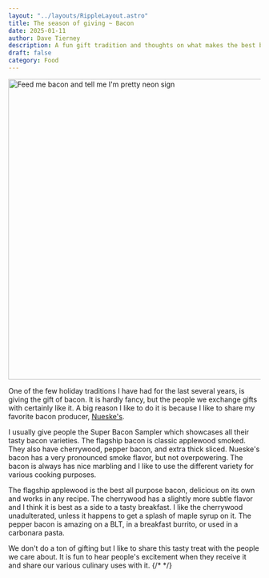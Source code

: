 ```yaml
---
layout: "../layouts/RippleLayout.astro"
title: The season of giving ~ Bacon
date: 2025-01-11
author: Dave Tierney
description: A fun gift tradition and thoughts on what makes the best bacon.
draft: false
category: Food
---
```



<Image
  src={bacon}
  alt="Feed me bacon and tell me I'm pretty neon sign"
  height="600"
  width="1200"
/>

One of the few holiday traditions I have had for the last several years, is giving the gift of bacon. It is hardly fancy, but the people we exchange gifts with certainly like it. A big reason I like to do it is because I like to share my favorite bacon producer, <a href="https://www.nueskes.com/" target="_blank" rel="noopener" className="whitespace-nowrap underline decoration-neon transition hover:text-neon">Nueske's</a>.

I usually give people the Super Bacon Sampler which showcases all their tasty bacon varieties. The flagship bacon is classic applewood smoked. They also have cherrywood, pepper bacon, and extra thick sliced. Nueske's bacon has a very pronounced smoke flavor, but not overpowering. The bacon is always has nice marbling and I like to use the different variety for various cooking purposes.

The flagship applewood is the best all purpose bacon, delicious on its own and works in any recipe. The cherrywood has a slightly more subtle flavor and I think it is best as a side to a tasty breakfast. I like the cherrywood unadulterated, unless it happens to get a splash of maple syrup on it. The pepper bacon is amazing on a BLT, in a breakfast burrito, or used in a carbonara pasta.

We don't do a ton of gifting but I like to share this tasty treat with the people we care about. It is fun to hear people's excitement when they receive it and share our various culinary uses with it.
{/* <a href="" target="_blank" rel="noopener" className="whitespace-nowrap underline decoration-neon transition hover:text-neon"></a> */}
